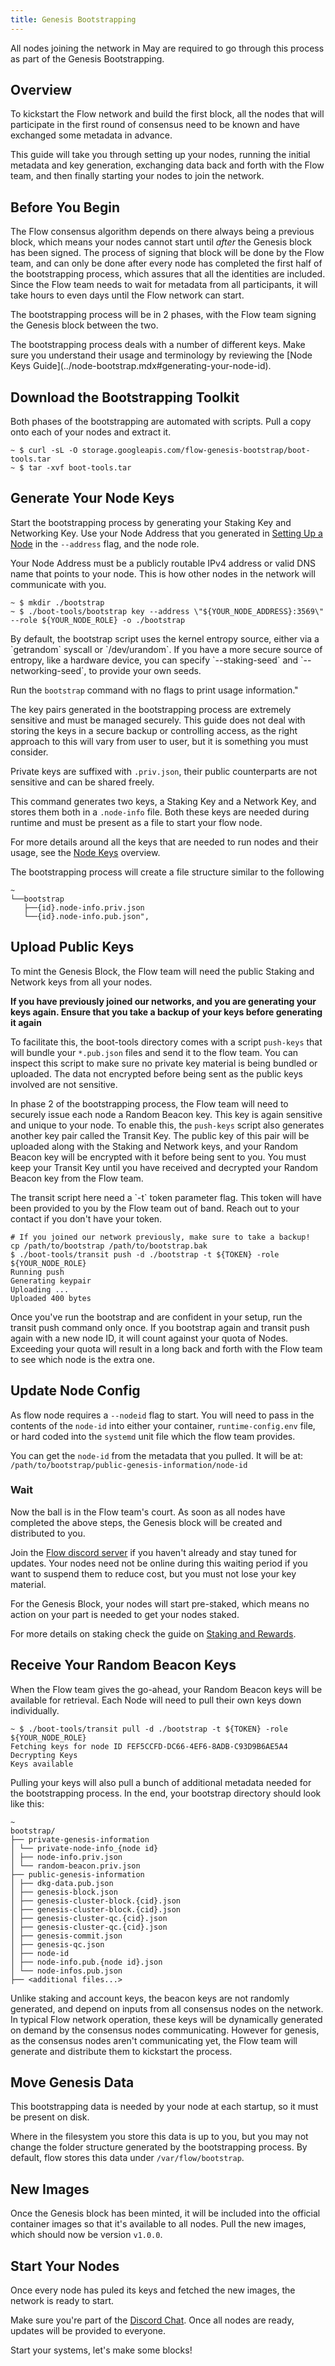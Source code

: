 ```yaml
---
title: Genesis Bootstrapping
---
```



<Admonition type="warning" title="Genesis Only">
  All nodes joining the network in May are required to go through this process as part of the Genesis Bootstrapping.
</Admonition>

## Overview

To kickstart the Flow network and build the first block, all the nodes that will participate in the first round of consensus need to be known and have exchanged some metadata in advance.

This guide will take you through setting up your nodes, running the initial metadata and key generation, exchanging data back and forth with the Flow team, and then finally starting your nodes to join the network.

## Before You Begin

The Flow consensus algorithm depends on there always being a previous block, which means your nodes cannot start until _after_ the Genesis block has been signed. The process of signing that block will be done by the Flow team, and can only be done after every node has completed the first half of the bootstrapping process, which assures that all the identities are included. Since the Flow team needs to wait for metadata from all participants, it will take hours to even days until the Flow network can start.

The bootstrapping process will be in 2 phases, with the Flow team signing the Genesis block between the two.

<Admonition type="info" title="Understanding Keys">
  The bootstrapping process deals with a number of different keys. Make sure you understand their usage and terminology by reviewing the [Node Keys Guide](../node-bootstrap.mdx#generating-your-node-id).
</Admonition>

## Download the Bootstrapping Toolkit

Both phases of the bootstrapping are automated with scripts. Pull a copy onto each of your nodes and extract it.

```shell Pull-boot-tools
~ $ curl -sL -O storage.googleapis.com/flow-genesis-bootstrap/boot-tools.tar
~ $ tar -xvf boot-tools.tar
```

## Generate Your Node Keys

Start the bootstrapping process by generating your Staking Key and Networking Key. Use your Node Address that you generated in [Setting Up a Node](../node-setup.mdx) in the `--address` flag, and the node role.

<Admonition type="warning" title="Node Address">Your Node Address must be a publicly routable IPv4 address or valid DNS name that points to your node. This is how other nodes in the network will communicate with you.</Admonition>

```shell Generate-bootstrap-keys"
~ $ mkdir ./bootstrap
~ $ ./boot-tools/bootstrap key --address \"${YOUR_NODE_ADDRESS}:3569\" --role ${YOUR_NODE_ROLE} -o ./bootstrap
```

<Admonition type="info" title="BYO Entropy">
  By default, the bootstrap script uses the kernel entropy source, either via a `getrandom` syscall or `/dev/urandom`. If you have a more secure source of entropy, like a hardware device, you can specify `--staking-seed` and `--networking-seed`, to provide your own seeds.
  
  Run the `bootstrap` command with no flags to print usage information."
</Admonition>

<Admonition type="danger" title="Protect your keys!">
  The key pairs generated in the bootstrapping process are extremely sensitive and must be managed securely. This guide does not deal with storing the keys in a secure backup or controlling access, as the right approach to this will vary from user to user, but it is something you must consider.
  
  Private keys are suffixed with `.priv.json`, their public counterparts are not sensitive and can be shared freely.
</Admonition>

This command generates two keys, a Staking Key and a Network Key, and stores them both in a `.node-info` file. Both these keys are needed during runtime and must be present as a file to start your flow node.

For more details around all the keys that are needed to run nodes and their usage, see the [Node Keys](../node-bootstrap.mdx#generating-your-node-id) overview.

The bootstrapping process will create a file structure similar to the following

```text bootstrap-directory
~
└──bootstrap
   ├──{id}.node-info.priv.json
   └──{id}.node-info.pub.json",
```

## Upload Public Keys

To mint the Genesis Block, the Flow team will need the public Staking and Network keys from all your nodes.

**If you have previously joined our networks, and you are generating your keys again. Ensure that you take a backup of your keys before generating it again**

To facilitate this, the boot-tools directory comes with a script `push-keys` that will bundle your `*.pub.json` files and send it to the flow team. You can inspect this script to make sure no private key material is being bundled or uploaded. The data not encrypted before being sent as the public keys involved are not sensitive.

In phase 2 of the bootstrapping process, the Flow team will need to securely issue each node a Random Beacon key. This key is again sensitive and unique to your node. To enable this, the `push-keys` script also generates another key pair called the Transit Key. The public key of this pair will be uploaded along with the Staking and Network keys, and your Random Beacon key will be encrypted with it before being sent to you. You must keep your Transit Key until you have received and decrypted your Random Beacon key from the Flow team.

<Admonition type="warning" title="Token Needed">
  The transit script here need a `-t` token parameter flag. This token will have been provided to you by the Flow team out of band. Reach out to your contact if you don't have your token.
</Admonition>

```shell Upload-public-keys
# If you joined our network previously, make sure to take a backup!
cp /path/to/bootstrap /path/to/bootstrap.bak
$ ./boot-tools/transit push -d ./bootstrap -t ${TOKEN} -role ${YOUR_NODE_ROLE}
Running push
Generating keypair
Uploading ...
Uploaded 400 bytes

```

<Admonition type="danger" title="One and Done!">
  Once you've run the bootstrap and are confident in your setup, run the transit push command only once. If you bootstrap again and transit push again with a new node ID, it will count against your quota of Nodes. Exceeding your quota will result in a long back and forth with the Flow team to see which node is the extra one.
</Admonition>

## Update Node Config

As flow node requires a `--nodeid` flag to start. You will need to pass in the contents of the `node-id` into either your container, `runtime-config.env` file, or hard coded into the `systemd` unit file which the flow team provides.

You can get the `node-id` from the metadata that you pulled. It will be at: `/path/to/bootstrap/public-genesis-information/node-id`

### Wait

Now the ball is in the Flow team's court. As soon as all nodes have completed the above steps, the Genesis block will be created and distributed to you.

Join the [Flow discord server](https://chat.onflow.org) if you haven't already and stay tuned for updates. Your nodes need not be online during this waiting period if you want to suspend them to reduce cost, but you must not lose your key material.

<Admonition type="info" title="A Note on Staking">
  For the Genesis Block, your nodes will start pre-staked, which means no action on your part is needed to get your nodes staked.
  
  For more details on staking check the guide on [Staking and Rewards](../../../staking//08-staking-rewards.md).
</Admonition>

## Receive Your Random Beacon Keys

When the Flow team gives the go-ahead, your Random Beacon keys will be available for retrieval. Each Node will need to pull their own keys down individually.

```shell Pull-beacon-keys
~ $ ./boot-tools/transit pull -d ./bootstrap -t ${TOKEN} -role ${YOUR_NODE_ROLE}
Fetching keys for node ID FEF5CCFD-DC66-4EF6-8ADB-C93D9B6AE5A4
Decrypting Keys
Keys available
```

Pulling your keys will also pull a bunch of additional metadata needed for the bootstrapping process.
In the end, your bootstrap directory should look like this:

```text bootstrap-directory
~
bootstrap/
├── private-genesis-information
│ └── private-node-info_{node id}
│ ├── node-info.priv.json
│ └── random-beacon.priv.json
├── public-genesis-information
│ ├── dkg-data.pub.json
│ ├── genesis-block.json
│ ├── genesis-cluster-block.{cid}.json
│ ├── genesis-cluster-block.{cid}.json
│ ├── genesis-cluster-qc.{cid}.json
│ ├── genesis-cluster-qc.{cid}.json
│ ├── genesis-commit.json
│ ├── genesis-qc.json
│ ├── node-id
│ ├── node-info.pub.{node id}.json
│ └── node-infos.pub.json
├── <additional files...>
```


<Admonition type="info" title="Why are we generating the beacon keys for you?">
  Unlike staking and account keys, the beacon keys are not randomly generated, and depend on inputs from all consensus nodes on the network. In typical Flow network operation, these keys will be dynamically generated on demand by the consensus nodes communicating. However for genesis, as the consensus nodes aren't communicating yet, the Flow team will generate and distribute them to kickstart the process.
</Admonition>

## Move Genesis Data

This bootstrapping data is needed by your node at each startup, so it must be present on disk.

Where in the filesystem you store this data is up to you, but you may not change the folder structure generated by the bootstrapping process. By default, flow stores this data under `/var/flow/bootstrap`.

## New Images

Once the Genesis block has been minted, it will be included into the official container images so that it's available to all nodes. Pull the new images, which should now be version `v1.0.0`.

## Start Your Nodes

Once every node has puled its keys and fetched the new images, the network is ready to start.

Make sure you're part of the [Discord Chat](https://chat.onflow.org). Once all nodes are ready, updates will be provided to everyone.

Start your systems, let's make some blocks!
